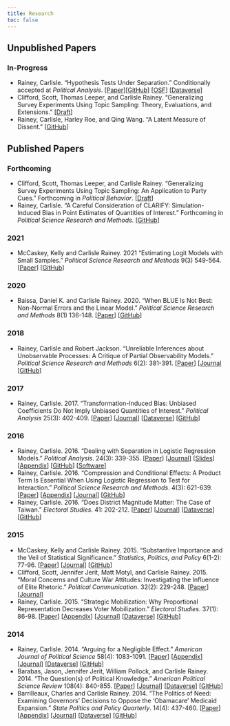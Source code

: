 ```yaml
---
title: Research
toc: false
---
```


## Unpublished Papers

### In-Progress

- Rainey, Carlisle. "Hypothesis Tests Under Separation." Conditionally accepted at *Political Analysis*. [[Paper](../papers/wilks.pdf)][[GitHub](https://github.com/carlislerainey/wilks/)] [[OSF](https://osf.io/wn2s4/)] [[Dataverse](https://doi.org/10.7910/DVN/6EYRJG)]
- Clifford, Scott, Thomas Leeper, and Carlisle Rainey. “Generalizing Survey Experiments Using Topic Sampling: Theory, Evaluations, and Extensions.” [[Draft](https://www.dropbox.com/s/r1qp09i9xo76p7n/gte-details.pdf?dl=0)]
- Rainey, Carlisle, Harley Roe, and Qing Wang. “A Latent Measure of Dissent.” [[GitHub](https://github.com/carlislerainey/latent-dissent/)]

## Published Papers

### Forthcoming

- Clifford, Scott, Thomas Leeper, and Carlisle Rainey. “Generalizing Survey Experiments Using Topic Sampling: An Application to Party Cues.” Forthcoming in *Political Behavior*. [[Draft](https://www.dropbox.com/s/aeahcmrdix5t6zy/gte.pdf?dl=0)]
- Rainey, Carlisle. "A Careful Consideration of CLARIFY: Simulation-Induced Bias in Point Estimates of Quantities of Interest." Forthcoming in *Political Science Research and Methods.* [[GitHub](https://github.com/carlislerainey/unnecessary/blob/master/doc/unnecessary.pdf)]


### 2021

- McCaskey, Kelly and Carlisle Rainey. 2021 "Estimating Logit Models with Small Samples." *Political Science Research and Methods* 9(3) 549-564.
[[Paper](../papers/small.pdf)]
[[GitHub](https://github.com/kellymccaskey/small)]

### 2020

- Baissa, Daniel K. and Carlisle Rainey. 2020. "When BLUE Is Not Best: Non-Normal Errors and the Linear Model." *Political Science Research and Methods* 8(1) 136-148.
[[Paper](../papers/heavy-tails.pdf)]
[[GitHub](https://github.com/carlislerainey/heavy-tails)]

### 2018

- Rainey, Carlisle and Robert Jackson. "Unreliable Inferences about Unobservable Processes: A Critique of Partial Observability Models." *Political Science Research and Methods* 6(2): 381-391.
[[Paper](../papers/unreliable.pdf)]
[[Journal](https://www.cambridge.org/core/journals/political-science-research-and-methods/article/unreliable-inferences-about-unobserved-processes-a-critique-of-partial-observability-models/E6BAEE370786F2238238B0EABBE4C224)
[[GitHub](https://github.com/carlislerainey/Unreliable)]

### 2017

- Rainey, Carlisle. 2017. "Transformation-Induced Bias: Unbiased Coefficients Do Not Imply Unbiased Quantities of Interest." *Political Analysis* 25(3): 402-409.
[[Paper](../papers/bias.pdf)]
[[Journal](https://www.cambridge.org/core/journals/political-analysis/article/transformationinduced-bias-unbiased-coefficients-do-not-imply-unbiased-quantities-of-interest/03D30CD9B8851C67717B8782D8BDC122)]
[[Dataverse](https://dataverse.harvard.edu/dataset.xhtml?persistentId=doi:10.7910/DVN/CYXFB8)]
[[GitHub](https://github.com/carlislerainey/transformation-induced-bias)]

### 2016

- Rainey, Carlisle. 2016. "Dealing with Separation in Logistic Regression Models." *Political Analysis*. 24(3): 339-355.
[[Paper](../papers/separation.pdf)]
[[Journal](http://pan.oxfordjournals.org/content/24/3/339.abstract)]
[[Slides](../papers/separation-presentation-10min.pdf)]
[[Appendix](../papers/separation-appendix.pdf)]
[[GitHub](https://github.com/carlislerainey/priors-for-separation)]
[[Software](https://github.com/carlislerainey/separation)]
- Rainey, Carlisle. 2016. "Compression and Conditional Effects: A Product Term Is Essential When Using Logistic Regression to Test for Interaction." *Political Science Research and Methods*. 4(3): 621-639.
[[Paper](../papers/compress.pdf)]
[[Appendix](../papers/compress-appendix.pdf)]
[[Journal](http://journals.cambridge.org/action/displayAbstract?fromPage=online&aid=10047140&fulltextType=RA&fileId=S204984701500059X)]
[[GitHub](https://github.com/carlislerainey/compress)]
- Rainey, Carlisle. 2016. "Does District Magnitude Matter: The Case of Taiwan." *Electoral Studies*. 41: 202-212.
[[Paper](../papers/taiwan.pdf)]
[[Journal](http://dx.doi.org/10.1016/j.electstud.2015.08.009)]
[[Dataverse](http://dx.doi.org/10.7910/DVN/FMLYTY)]
[[GitHub](https://github.com/carlislerainey/taiwan)]

### 2015

- McCaskey, Kelly and Carlisle Rainey. 2015. "Substantive Importance and the Veil of Statistical Significance." *Statistics, Politics, and Policy* 6(1-2): 77-96.
[[Paper](../papers/meaningful.pdf)]
[[Journal](http://www.degruyter.com/view/j/spp.2015.6.issue-1-2/spp-2015-0001/spp-2015-0001.xml?format=INT)]
[[GitHub](https://github.com/carlislerainey/meaningful-inferences)]
- Clifford, Scott, Jennifer Jerit, Matt Motyl, and Carlisle Rainey. 2015. "Moral Concerns and Culture War Attitudes: Investigating the Influence of Elite Rhetoric." *Political Communication*. 32(2): 229-248.
[[Paper](../papers/rhetoric.pdf)]
[[Journal](http://www.tandfonline.com/doi/full/10.1080/10584609.2014.944320)]
- Rainey, Carlisle. 2015. "Strategic Mobilization: Why Proportional Representation Decreases Voter Mobilization." *Electoral Studies*. 37(1): 86-98.
[[Paper](../papers/stratmob.pdf)]
[[Appendix](../papers/stratmob-appendix.pdf)]
[[Journal](http://www.sciencedirect.com/science/article/pii/S0261379414001188)]
[[Dataverse](http://dx.doi.org/10.7910/DVN/27666)]
[[GitHub](https://github.com/carlislerainey/strategic-mobilization)]

### 2014

- Rainey, Carlisle. 2014. "Arguing for a Negligible Effect." *American Journal of Political Science* 58(4): 1083-1091.
[[Paper](../papers/nme.pdf)]
[[Appendix](../papers/nme-appendix.pdf)]
[[Journal](http://onlinelibrary.wiley.com/doi/10.1111/ajps.12102/abstract)]
[[Dataverse](http://thedata.harvard.edu/dvn/dv/carlislerainey/faces/study/StudyPage.xhtml?globalId=doi:10.7910/DVN/23818&studyListingIndex=6_1a4e5447db4fa6b0a5266b022dff)]
[[GitHub](https://github.com/carlislerainey/NME)]
- Barabas, Jason, Jennifer Jerit, William Pollock, and Carlisle Rainey.  2014. "The Question(s) of Political Knowledge."  *American Political Science Review* 108(4): 840-855.
[[Paper](../papers/quadrants.pdf)]
[[Journal](http://dx.doi.org/10.1017/S0003055414000392)]
[[Dataverse](http://dx.doi.org/10.7910/DVN/27572)]
[[GitHub](https://github.com/carlislerainey/Quadrants)]
- Barrilleaux, Charles and Carlisle Rainey. 2014. "The Politics of Need: Examining Governors' Decisions to Oppose the 'Obamacare' Medicaid Expansion." *State Politics and Policy Quarterly*. 14(4): 437-460.
[[Paper](../papers/need.pdf)]
[[Appendix](../papers/need-appendix.pdf)]
[[Journal](http://spa.sagepub.com/content/14/4/437.abstract)]
[[Dataverse](http://dx.doi.org/10.15139/S3/12130)]
[[GitHub](https://github.com/carlislerainey/Need)]

